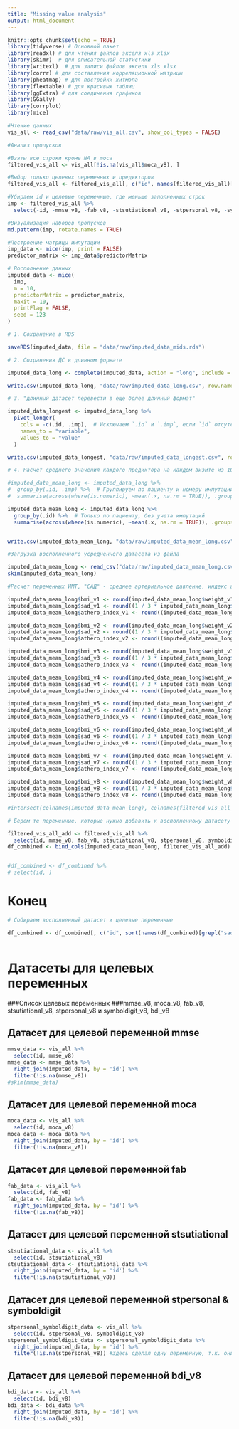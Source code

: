 ```yaml
---
title: "Missing value analysis"
output: html_document
---
```


```r
knitr::opts_chunk$set(echo = TRUE)
library(tidyverse) # Основной пакет
library(readxl) # для чтения файлов экселя xls xlsx
library(skimr)  # для описательной статистики
library(writexl)  # для записи файлов экселя xls xlsx
library(corrr) # для составления корреляционной матрицы
library(pheatmap) # для постройки хитмэпа
library(flextable) # для красивых таблиц
library(ggExtra) # для соединения графиков
library(GGally)
library(corrplot)
library(mice)
```

```r
#Чтение данных
vis_all <- read_csv("data/raw/vis_all.csv", show_col_types = FALSE)
```


```r
#Анализ пропусков

#Взяты все строки кроме NA в moca
filtered_vis_all <- vis_all[!is.na(vis_all$moca_v8), ] 

#Выбор только целевых переменных и предикторов
filtered_vis_all <- filtered_vis_all[, c("id", names(filtered_vis_all)[grepl("age_|height|weight|sbp|dbp|pulse|cholesterol|hdl|mmse_v8|moca_v8|fab_v8|stsutiational_v8|stpersonal_v8|symboldigit_v8|bdi_v8", names(filtered_vis_all))])] 

#Убираем id и целевые переменные, где меньше заполненных строк
imp <- filtered_vis_all %>%
  select(-id, -mmse_v8, -fab_v8, -stsutiational_v8, -stpersonal_v8, -symboldigit_v8, -bdi_v8)

#Визуализация наборов пропусков
md.pattern(imp, rotate.names = TRUE)
```

```r
#Построение матрицы импутации
imp_data <- mice(imp, print = FALSE)
predictor_matrix <- imp_data$predictorMatrix
```

```r
# Восполнение данных
imputed_data <- mice(
  imp,
  m = 10,
  predictorMatrix = predictor_matrix,
  maxit = 10,
  printFlag = FALSE,
  seed = 123
)

```

```r
# 1. Сохранение в RDS

saveRDS(imputed_data, file = "data/raw/imputed_data_mids.rds")
```

```r
# 2. Сохранения ДС в длинном формате

imputed_data_long <- complete(imputed_data, action = "long", include = TRUE)

write.csv(imputed_data_long, "data/raw/imputed_data_long.csv", row.names = FALSE)
```

```r
# 3. "длинный датасет перевести в еще более длинный формат"

imputed_data_longest <- imputed_data_long %>%
  pivot_longer(
    cols = -c(.id, .imp),  # Исключаем `.id` и `.imp`, если `id` отсутствует
    names_to = "variable",
    values_to = "value"
  )

write.csv(imputed_data_longest, "data/raw/imputed_data_longest.csv", row.names = FALSE)
```

```r
# 4. Расчет среднего значения каждого предиктора на каждом визите из 10 восполненных 

#imputed_data_mean_long <- imputed_data_long %>%
#  group_by(.id, .imp) %>%  # Группируем по пациенту и номеру импутации
#  summarise(across(where(is.numeric), ~mean(.x, na.rm = TRUE)), .groups = "drop")

imputed_data_mean_long <- imputed_data_long %>%
  group_by(.id) %>%  # Только по пациенту, без учета импутаций
  summarise(across(where(is.numeric), ~mean(.x, na.rm = TRUE)), .groups = "drop")


write.csv(imputed_data_mean_long, "data/raw/imputed_data_mean_long.csv", row.names = FALSE)
```


```r
#Загрузка восполненного усредненного датасета из файла

imputed_data_mean_long <- read_csv("data/raw/imputed_data_mean_long.csv", show_col_types = FALSE)
skim(imputed_data_mean_long)
```

```r
#Расчет переменных ИМТ, "САД" - среднее артериальное давление, индекс атерогенности

imputed_data_mean_long$bmi_v1 <- round(imputed_data_mean_long$weight_v1 / ((imputed_data_mean_long$height_v1 / 100) ^ 2), 3)
imputed_data_mean_long$sad_v1 <- round((1 / 3 * imputed_data_mean_long$sbp_v1) + (2 / 3 * imputed_data_mean_long$dbp_v1), 3)
imputed_data_mean_long$athero_index_v1 <- round((imputed_data_mean_long$cholesterol_v1 - imputed_data_mean_long$hdl_v1) / imputed_data_mean_long$hdl_v1, 3)

imputed_data_mean_long$bmi_v2 <- round(imputed_data_mean_long$weight_v2 / ((imputed_data_mean_long$height_v2 / 100) ^ 2), 3)
imputed_data_mean_long$sad_v2 <- round((1 / 3 * imputed_data_mean_long$sbp_v2) + (2 / 3 * imputed_data_mean_long$dbp_v2), 3)
imputed_data_mean_long$athero_index_v2 <- round((imputed_data_mean_long$cholesterol_v2 - imputed_data_mean_long$hdl_v2) / imputed_data_mean_long$hdl_v2, 3)

imputed_data_mean_long$bmi_v3 <- round(imputed_data_mean_long$weight_v3 / ((imputed_data_mean_long$height_v3 / 100) ^ 2), 3)
imputed_data_mean_long$sad_v3 <- round((1 / 3 * imputed_data_mean_long$sbp_v3) + (2 / 3 * imputed_data_mean_long$dbp_v3), 3)
imputed_data_mean_long$athero_index_v3 <- round((imputed_data_mean_long$cholesterol_v3 - imputed_data_mean_long$hdl_v3) / imputed_data_mean_long$hdl_v3, 3)

imputed_data_mean_long$bmi_v4 <- round(imputed_data_mean_long$weight_v4 / ((imputed_data_mean_long$height_v4 / 100) ^ 2), 3)
imputed_data_mean_long$sad_v4 <- round((1 / 3 * imputed_data_mean_long$sbp_v4) + (2 / 3 * imputed_data_mean_long$dbp_v4), 3)
imputed_data_mean_long$athero_index_v4 <- round((imputed_data_mean_long$cholesterol_v4 - imputed_data_mean_long$hdl_v4) / imputed_data_mean_long$hdl_v4, 3)

imputed_data_mean_long$bmi_v5 <- round(imputed_data_mean_long$weight_v5 / ((imputed_data_mean_long$height_v5 / 100) ^ 2), 3)
imputed_data_mean_long$sad_v5 <- round((1 / 3 * imputed_data_mean_long$sbp_v5) + (2 / 3 * imputed_data_mean_long$dbp_v5), 3)
imputed_data_mean_long$athero_index_v5 <- round((imputed_data_mean_long$cholesterol_v5 - imputed_data_mean_long$hdl_v5) / imputed_data_mean_long$hdl_v5, 3)

imputed_data_mean_long$bmi_v6 <- round(imputed_data_mean_long$weight_v6 / ((imputed_data_mean_long$height_v6 / 100) ^ 2), 3)
imputed_data_mean_long$sad_v6 <- round((1 / 3 * imputed_data_mean_long$sbp_v6) + (2 / 3 * imputed_data_mean_long$dbp_v6), 3)
imputed_data_mean_long$athero_index_v6 <- round((imputed_data_mean_long$cholesterol_v6 - imputed_data_mean_long$hdl_v6) / imputed_data_mean_long$hdl_v6, 3)

imputed_data_mean_long$bmi_v7 <- round(imputed_data_mean_long$weight_v7 / ((imputed_data_mean_long$height_v7 / 100) ^ 2), 3)
imputed_data_mean_long$sad_v7 <- round((1 / 3 * imputed_data_mean_long$sbp_v7) + (2 / 3 * imputed_data_mean_long$dbp_v7), 3)
imputed_data_mean_long$athero_index_v7 <- round((imputed_data_mean_long$cholesterol_v7 - imputed_data_mean_long$hdl_v7) / imputed_data_mean_long$hdl_v7, 3)

imputed_data_mean_long$bmi_v8 <- round(imputed_data_mean_long$weight_v8 / ((imputed_data_mean_long$height_v8 / 100) ^ 2), 3)
imputed_data_mean_long$sad_v8 <- round((1 / 3 * imputed_data_mean_long$sbp1_v8) + (2 / 3 * imputed_data_mean_long$dbp1_v8), 3)
imputed_data_mean_long$athero_index_v8 <- round((imputed_data_mean_long$cholesterol_v8 - imputed_data_mean_long$hdl_v8) / imputed_data_mean_long$hdl_v8, 3)

```

```r
#intersect(colnames(imputed_data_mean_long), colnames(filtered_vis_all_add))
```

```r
# Берем те переменные, которые нужно добавить к восполненному датасету

filtered_vis_all_add <- filtered_vis_all %>%
  select(id, mmse_v8, fab_v8, stsutiational_v8, stpersonal_v8, symboldigit_v8, bdi_v8)
df_combined <- bind_cols(imputed_data_mean_long, filtered_vis_all_add)


#df_combined <- df_combined %>%
# select(id, )
```

# Конец

```r
# Собираем восполненный датасет и целевые переменные

df_combined <- df_combined[, c("id", sort(names(df_combined)[grepl("sad|bmi|athero_index|pulse|mmse_v8|moca_v8|fab_v8|stsutiational_v8|stpersonal_v8|symboldigit_v8|bdi_v8", names(df_combined))]))]
 
```








# Датасеты для целевых переменных

###Список целевых переменных
###mmse_v8, moca_v8, fab_v8, stsutiational_v8, stpersonal_v8 и symboldigit_v8, bdi_v8

## Датасет для целевой переменной mmse

```r
mmse_data <- vis_all %>%
  select(id, mmse_v8)
mmse_data <- mmse_data %>%
  right_join(imputed_data, by = 'id') %>%
  filter(!is.na(mmse_v8)) 
#skim(mmse_data)
```

## Датасет для целевой переменной moca

```r
moca_data <- vis_all %>%
  select(id, moca_v8)
moca_data <- moca_data %>%
  right_join(imputed_data, by = 'id') %>%
  filter(!is.na(moca_v8)) 
```

## Датасет для целевой переменной fab

```r
fab_data <- vis_all %>%
  select(id, fab_v8)
fab_data <- fab_data %>%
  right_join(imputed_data, by = 'id') %>%
  filter(!is.na(fab_v8)) 
```

## Датасет для целевой переменной stsutiational

```r
stsutiational_data <- vis_all %>%
  select(id, stsutiational_v8)
stsutiational_data <- stsutiational_data %>%
  right_join(imputed_data, by = 'id') %>%
  filter(!is.na(stsutiational_v8)) 
```

## Датасет для целевой переменной stpersonal & symboldigit

```r
stpersonal_symboldigit_data <- vis_all %>%
  select(id, stpersonal_v8, symboldigit_v8)
stpersonal_symboldigit_data <- stpersonal_symboldigit_data %>%
  right_join(imputed_data, by = 'id') %>%
  filter(!is.na(stpersonal_v8)) #Здесь сделал одну переменную, т.к. они заполнены или пропущены вместе
```

## Датасет для целевой переменной bdi_v8

```r
bdi_data <- vis_all %>%
  select(id, bdi_v8)
bdi_data <- bdi_data %>%
  right_join(imputed_data, by = 'id') %>%
  filter(!is.na(bdi_v8)) 
```



